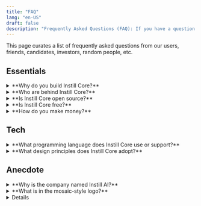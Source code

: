 ```yaml
---
title: "FAQ"
lang: "en-US"
draft: false
description: "Frequently Asked Questions (FAQ): If you have a question about Instill products, you're in the right place"
---
```


This page curates a list of frequently asked questions from our users, friends, candidates, investors, random people, etc.

## Essentials

<ToggleBlock>
  <details> 
    <summary>**Why do you build Instill Core?**</summary>

    Modern data stack misses unstructured data processing.

    It is non-trivial to process unstructured data though.
    We used to suffer enough in connecting datas from different sources, devising our own deep learning models, putting the models in production, running the day-to-day operation,
    and endlessly building the peripheral MLOps tools to keep the production data pipeline resilient and AI performance consistent.
    All these happened in-house and were non-scalable.

    There must be a better way, and [Instill Core](welcome#instill-core) is the answer.

    To prevail AI and to make it accessible to everyone, the point is not merely the algorithms (i.e., the AI models) but the infrastructure tooling to connect the value of the algorithms end-to-end with the modern data stack.

    You can find a more detailed narrative in our blog article [Why Instill AI exists](/blog/why-instill-ai-exists/?utm_source=documentation&utm_medium=link) and [Missing piece in modern data stack: unstructured data ETL](/blog/unstructured-data-etl/?utm_source=documentation&utm_medium=link).

  </details>
</ToggleBlock>

<ToggleBlock>
  <details> 
    <summary>**Who are behind Instill Core?**</summary>

    We are a nimble team formed by members working for years in Computer Vision, Machine Learning, Deep Learning, large-scale database, and cloud-native applications/infrastructure.
    We have in-depth experience in developing and maintaining sophisticated AI systems.

    Before we started to build Instill Core, we had fought with streaming large volume data (billions of images a day!) to automate Vision tasks using deep learning models, sweating blood to build everything from scratch.

    We have learned that model serving for an effective end-to-end data flow concerns not only **high throughput** and **low latency** but also **cost effectiveness**. These criteria are non-trivial to achieve altogether.
    In the end, we had successfully built a battle-proven AI system in-house and had the system run in production for years.

    What we had built can actually be modularised into working components to benefit a broader spectrum of AI tasks and industry sectors.
    We believe it's time to apply our experiences to make AI more accessible to everyone, especially the data industry.

  </details>
</ToggleBlock>

<ToggleBlock>
  <details> 
    <summary>**Is Instill Core open source?**</summary>

    Instill Core uses multiple licenses, including Elastic License 2.0 (ELv2) and open-source MIT License.
    Our mission is to make AI accessible to everyone. The best way to achieve this is to make Instill Core free to use and source available to everyone, while ensuring we safely create a sustainable business.
    Please check the [Instill Core License](license) in detail.

  </details>
</ToggleBlock>

<ToggleBlock>
  <details> 
    <summary>**Is Instill Core free?**</summary>

    Yes. It is source available so you can self-host it in your basement for free.

  </details>
</ToggleBlock>

<ToggleBlock>
  <details> 
    <summary>**How do you make money?**</summary>

    We offer fully managed cloud service **Instill Cloud** to users who want to get all the power of Instill Core without any hassle.

    It is currently in **Open Alpha** testing phase - with all features **FREE**. For more information, see the [Pricing](/pricing) page. Rest assured that we will never charge you without your consent.

    We are adding new features every day and we need your feedback to help shape the future of the service and build Instill Cloud the best it can be.

    👉 [Try Instill Cloud free](https://www.instill.tech/?utm_source=documentation&utm_medium=link)

  </details>
</ToggleBlock>

## Tech

<ToggleBlock>
  <details> 
    <summary>**What programming language does Instill Core use or support?**</summary>

    Instill Core's backend components are Go-based and frontend console is written in Next.js, TypeScript, and TailwindCSS.

    Nonetheless, Instill Core is API-first and cloud-native. You can use cURL or the protobuf auto-generated codes to work with Instill Core. More developer-friendly multi-language SDKs are on our future roadmap.

  </details>
</ToggleBlock>

<ToggleBlock>
  <details> 
    <summary>**What design principles does Instill Core adopt?**</summary>

    - [Microservice](https://en.wikipedia.org/wiki/Microservices) architecture makes Instill Core to be extensible, flexible and reusable for scenarios where new components are constantly added in Instill Core.
      The overall microservice system can be also very efficient at scaling phase to scale each backend instances based on their individual workload.

    - [IDEALS](https://www.infoq.com/articles/microservices-design-ideals) (**I**nterface segregation, **D**eployability, **E**vent-driven, **A**vailability over consistency, **L**oose coupling, and **S**ingle responsibility) design principle sets a rigorous framework when there comes to any Instill Core design questions in our day-to-day development.

    - [API-first](https://swagger.io/resources/articles/adopting-an-api-first-approach) approach comes naturally with the adoption of microservice and IDEALS. All backend components in Instill Core are implemented with API-first design principle so the contract is firmly established for whatever necessary integration task coming in the future.

    - [The twelve-factor methodology](https://12factor.net) provides a down-to-earth guideline for the development and deployment of Instill Core components.

    Building an effective and efficient machine learning product requires implementing the cutting-edge best practices of MLOps.
    There are many essential components involved in the MLOps cycle, and notably, these components are still evolving.

    We believe tooling development in AI and Data industry is marching toward a completely modularisation future, meaning that components in MLOps need to take into account flexibility, extensibility and composability as the first-class citizen as far as the design principle goes.

  </details>
</ToggleBlock>

## Anecdote

<ToggleBlock>
  <details> 
    <summary>**Why is the company named Instill AI?**</summary>

    We have been attempting to land AI products ever since the surge of deep learning in 2014.
    On the way, we have learned how challenging this can be. To build effective AI products, educate the market about the AI, and eventually see the AI products helping people in real life.
    It is fair to say that we, the whole industry, still have a long way to go.

    We are enthusiastic about being on the journey, to instill the AI technologies gradually to the industry.

    The name is also inspired by a Chinese poem "Delighting in Rain on a Spring Night (春夜喜雨)" by Du Fu (杜甫), particularly for reifying the word "instill":

    > 好雨知時節，當春乃發生。
    > 隨風潛入夜，潤物細無聲。
    > 野徑雲俱黑，江船火獨明。
    > 曉看紅濕處，花重錦官城。

    It's pretty hard to have this poem precisely translated in English, but anyway the main idea is to express how delightful when hard working finally pays off.

  </details>
</ToggleBlock>

<ToggleBlock>
  <details> 
    <summary>**What is in the mosaic-style logo?**</summary>

    Our visual designer [Wen Chen](https://mrwenchen.com/about) has done a great job to embed Instill AI and the meaning of our effort into the logo.

    <div align="center">
      <ZoomableImg
        src="/docs-assets/core/why-logo.png"
        alt="logo"
        width="400px"
      />
    </div>

  </details>
</ToggleBlock>

<ToggleBlock>
  <details>

    <summary>**Which one is Instill AI?**</summary>

    Among all the other Instill AIs you could ever find on the Internet, Instill AI with the domain `instill.tech` is the earliest incorporated company in the UK (on 11 June 2020).

    If you Google "Instill AI", please always refer to the right one: https://www.instill.tech to find us. 😉

  </details>
</ToggleBlock>
